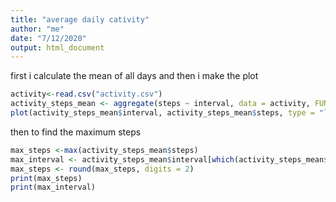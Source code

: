 ```yaml
---
title: "average daily cativity"
author: "me"
date: "7/12/2020"
output: html_document
---
```

first i calculate the mean of all days and then i make the plot
```r
activity<-read.csv("activity.csv")
activity_steps_mean <- aggregate(steps ~ interval, data = activity, FUN = mean, na.rm = TRUE)
plot(activity_steps_mean$interval, activity_steps_mean$steps, type = "l", col = "tan3", xlab = "Intervals", ylab = "Total steps per interval", main = "Number of steps per interval (averaged) (NA removed)")
```
then to find the maximum steps
```r
max_steps <-max(activity_steps_mean$steps)
max_interval <- activity_steps_mean$interval[which(activity_steps_mean$steps == max_steps)]
max_steps <- round(max_steps, digits = 2)
print(max_steps)
print(max_interval)
```
